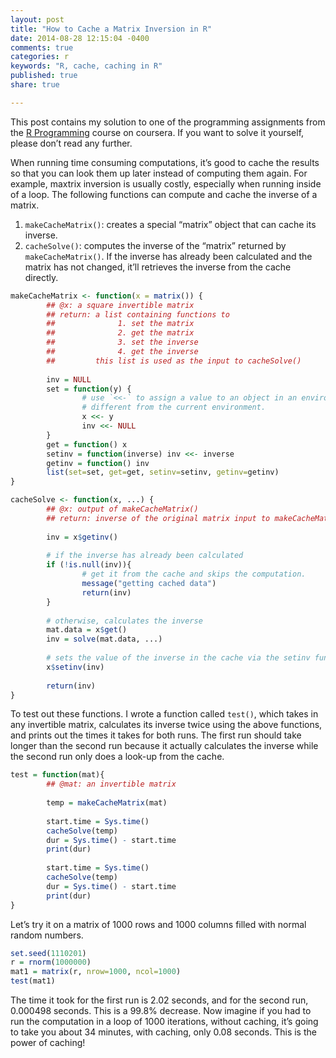 ```yaml
---
layout: post
title: "How to Cache a Matrix Inversion in R"
date: 2014-08-28 12:15:04 -0400
comments: true
categories: r
keywords: "R, cache, caching in R"
published: true
share: true

---
```


This post contains my solution to one of the programming assignments from the [R Programming](https://www.coursera.org/course/rprog) course on coursera. If you want to solve it yourself, please don't read any further.

When running time consuming computations, it's good to cache the results so that you can look them up later instead of computing them again. For example, maxtrix inversion is usually costly, especially when running inside of a loop. The following functions can compute and cache the inverse of a matrix.

1. `makeCacheMatrix()`: creates a special "matrix" object that can cache its inverse.
2. `cacheSolve()`: computes the inverse of the "matrix" returned by `makeCacheMatrix()`. If the inverse has already been calculated and the matrix has not changed, it'll retrieves the inverse from the cache directly.

```r
makeCacheMatrix <- function(x = matrix()) {
        ## @x: a square invertible matrix
        ## return: a list containing functions to
        ##              1. set the matrix
        ##              2. get the matrix
        ##              3. set the inverse
        ##              4. get the inverse
        ##         this list is used as the input to cacheSolve()
        
        inv = NULL
        set = function(y) {
                # use `<<-` to assign a value to an object in an environment 
                # different from the current environment. 
                x <<- y
                inv <<- NULL
        }
        get = function() x
        setinv = function(inverse) inv <<- inverse 
        getinv = function() inv
        list(set=set, get=get, setinv=setinv, getinv=getinv)
}

cacheSolve <- function(x, ...) {
        ## @x: output of makeCacheMatrix()
        ## return: inverse of the original matrix input to makeCacheMatrix()
        
        inv = x$getinv()
        
        # if the inverse has already been calculated
        if (!is.null(inv)){
                # get it from the cache and skips the computation. 
                message("getting cached data")
                return(inv)
        }
        
        # otherwise, calculates the inverse 
        mat.data = x$get()
        inv = solve(mat.data, ...)
        
        # sets the value of the inverse in the cache via the setinv function.
        x$setinv(inv)
        
        return(inv)
}
```

To test out these functions. I wrote a function called `test()`, which takes in any invertible matrix, calculates its inverse twice using the above functions, and prints out the times it takes for both runs. The first run should take longer than the second run because it actually calculates the inverse while the second run only does a look-up from the cache.
```r
test = function(mat){
        ## @mat: an invertible matrix
        
        temp = makeCacheMatrix(mat)
        
        start.time = Sys.time()
        cacheSolve(temp)
        dur = Sys.time() - start.time
        print(dur)
        
        start.time = Sys.time()
        cacheSolve(temp)
        dur = Sys.time() - start.time
        print(dur)
}
```

Let's try it on a matrix of 1000 rows and 1000 columns filled with normal random numbers. 
```r
set.seed(1110201)
r = rnorm(1000000)
mat1 = matrix(r, nrow=1000, ncol=1000)
test(mat1)
```

The time it took for the first run is 2.02 seconds, and for the second run, 0.000498 seconds. This is a 99.8% decrease. Now imagine if you had to run the computation in a loop of 1000 iterations, without caching, it's going to take you about 34 minutes, with caching, only 0.08 seconds. This is the power of caching!
